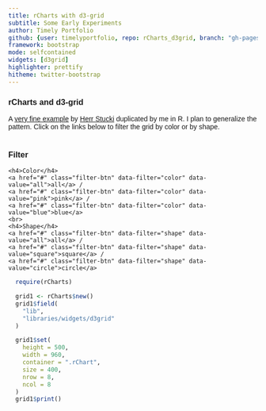 ```yaml
---
title: rCharts with d3-grid
subtitle: Some Early Experiments
author: Timely Portfolio
github: {user: timelyportfolio, repo: rCharts_d3grid, branch: "gh-pages"}
framework: bootstrap
mode: selfcontained
widgets: [d3grid]
highlighter: prettify
hitheme: twitter-bootstrap
---
```


<style>
/* copy and paste from original example */
body {
  font-family: Helvetica, sans-serif;
}
.filter-btn.active {
  font-weight: bold;
}
</style>
  <div class = "span2 sidebar">
  <h3>rCharts and d3-grid</h3>
  A [very fine example](http://bl.ocks.org/herrstucki/raw/5710620/) by [Herr Stucki](https://github.com/herrstucki) duplicated by me in R.  I plan to generalize the pattern.  Click on the links below to filter the grid by color or by shape.<br/><br/>
    <h3>Filter</h3>
    <h4>Color</h4>
    <a href="#" class="filter-btn" data-filter="color" data-value="all">all</a> /
    <a href="#" class="filter-btn" data-filter="color" data-value="pink">pink</a> /
    <a href="#" class="filter-btn" data-filter="color" data-value="blue">blue</a>
    <br>
    <h4>Shape</h4>
    <a href="#" class="filter-btn" data-filter="shape" data-value="all">all</a> /
    <a href="#" class="filter-btn" data-filter="shape" data-value="square">square</a> /
    <a href="#" class="filter-btn" data-filter="shape" data-value="circle">circle</a>
  </div>
  <div class = "span5 main">
```r
  require(rCharts)

  grid1 <- rCharts$new()
  grid1$field(
    "lib",
    "libraries/widgets/d3grid"
  )

  grid1$set(
    height = 500,
    width = 960,
    container = ".rChart",
    size = 400,
    nrow = 8,
    ncol = 8
  )
  grid1$print()
```
<script>
var filters = {
  color: "all",
  shape: "all"
}


var color = d3.scale.ordinal()
  .domain(["pink", "blue"])
  .range(["#F66A96", "#3E6E9C"]);

var size = d3.scale.linear()
  .domain([0, 9])
  .range([0, 2000]);

var symbol = d3.svg.symbol();

var sortBySize = d3.comparator()
  .order(d3.descending, function(d) { return d.size; });

var data = d3.range(64).map(function(d) { 
  return {
    id: d,
    size: 1 + Math.floor(Math.random() * 9),
    color: Math.random() > 0.5 ? "pink" : "blue",
    shape: Math.random() > 0.5 ? "square" : "circle"
  }; 
});


var filterButtons = d3.selectAll(".filter-btn")
  .on("click", function(d) {
    d3.event.preventDefault();
    filters[this.dataset.filter] = this.dataset.value;
    update();
  });

update();

function update() {
  var node = svg.selectAll(".node")
    .data(grid(data.filter(applyFilters).sort(sortBySize)), function(d) { return d.id; });
  node.enter().append("path")
    .attr("class", "node")
    .attr("d", function(d) { return symbol.type(d.shape).size(1e-9)(); })
    .attr("transform", function(d) { return "translate(" + d.x + "," + d.y + ")"; })
    .style("fill", function(d) { return color(d.color); });
  node.transition().duration(1000).delay(function(d, i) { return i * 20; })
    .attr("d", function(d) { return symbol.type(d.shape).size(size(d.size))(); })
    .attr("transform", function(d) { return "translate(" + d.x + "," + d.y + ")"; });
  node.exit().transition()
    .attr("d", function(d) { return symbol.type(d.shape).size(1e-9)(); })
    .remove();

  filterButtons
    .classed("active", function(d) { return this.dataset.value === filters[this.dataset.filter]; });
}

function applyFilters(d) {
  for (var f in filters) {
    if (filters[f] === "all") continue;
    if (filters[f] !== d[f]) return false;
  }
  return true;
}
</script>
  </div>
</div>